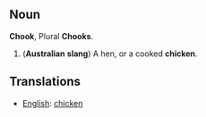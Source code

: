 ==Noun==
'''Chook''', Plural '''Chooks'''.
# ('''Australian''' '''slang''') A hen, or a cooked '''chicken'''.

==Translations==

*[[English]]: [[chicken]]